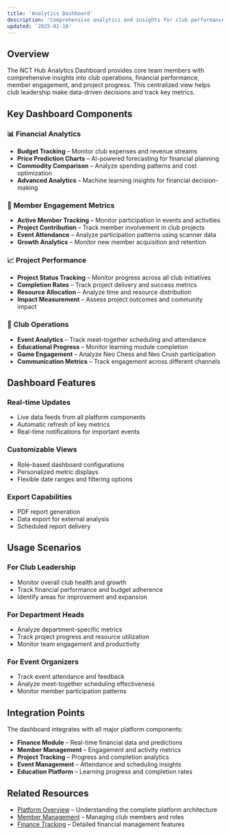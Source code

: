 ```yaml
---
title: 'Analytics Dashboard'
description: 'Comprehensive analytics and insights for club performance, finance tracking, and member engagement.'
updated: '2025-01-10'
---
```


## Overview

The NCT Hub Analytics Dashboard provides core team members with comprehensive insights into club operations, financial performance, member engagement, and project progress. This centralized view helps club leadership make data-driven decisions and track key metrics.

## Key Dashboard Components

### 📊 **Financial Analytics**

- **Budget Tracking** – Monitor club expenses and revenue streams
- **Price Prediction Charts** – AI-powered forecasting for financial planning
- **Commodity Comparison** – Analyze spending patterns and cost optimization
- **Advanced Analytics** – Machine learning insights for financial decision-making

### 👥 **Member Engagement Metrics**

- **Active Member Tracking** – Monitor participation in events and activities
- **Project Contribution** – Track member involvement in club projects
- **Event Attendance** – Analyze participation patterns using scanner data
- **Growth Analytics** – Monitor new member acquisition and retention

### 📈 **Project Performance**

- **Project Status Tracking** – Monitor progress across all club initiatives
- **Completion Rates** – Track project delivery and success metrics
- **Resource Allocation** – Analyze time and resource distribution
- **Impact Measurement** – Assess project outcomes and community impact

### 🎯 **Club Operations**

- **Event Analytics** – Track meet-together scheduling and attendance
- **Educational Progress** – Monitor learning module completion
- **Game Engagement** – Analyze Neo Chess and Neo Crush participation
- **Communication Metrics** – Track engagement across different channels

## Dashboard Features

### Real-time Updates

- Live data feeds from all platform components
- Automatic refresh of key metrics
- Real-time notifications for important events

### Customizable Views

- Role-based dashboard configurations
- Personalized metric displays
- Flexible date ranges and filtering options

### Export Capabilities

- PDF report generation
- Data export for external analysis
- Scheduled report delivery

## Usage Scenarios

### For Club Leadership

- Monitor overall club health and growth
- Track financial performance and budget adherence
- Identify areas for improvement and expansion

### For Department Heads

- Analyze department-specific metrics
- Track project progress and resource utilization
- Monitor team engagement and productivity

### For Event Organizers

- Track event attendance and feedback
- Analyze meet-together scheduling effectiveness
- Monitor member participation patterns

## Integration Points

The dashboard integrates with all major platform components:

- **Finance Module** – Real-time financial data and predictions
- **Member Management** – Engagement and activity metrics
- **Project Tracking** – Progress and completion analytics
- **Event Management** – Attendance and scheduling insights
- **Education Platform** – Learning progress and completion rates

## Related Resources

- [Platform Overview](/platform/index) – Understanding the complete platform architecture
- [Member Management](/platform/features/user-management) – Managing club members and roles
- [Finance Tracking](/platform/features/finance-tracking) – Detailed financial management features

